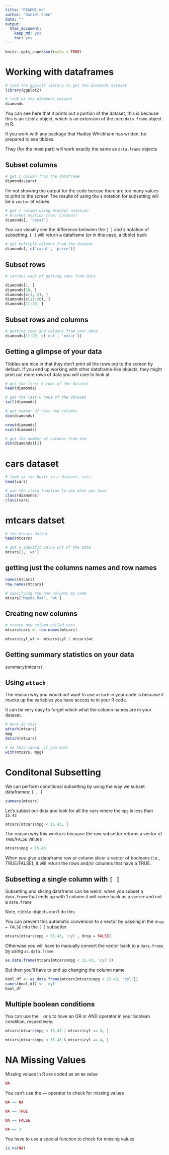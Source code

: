 ```yaml
---
title: "README.md"
author: "Daniel Chen"
date: ""
output: 
  html_document: 
    keep_md: yes
    toc: yes
---
```


```r
knitr::opts_chunk$set(echo = TRUE)
```

# Working with dataframes

```r

# load the ggplot2 library to get the diamonds dataset
library(ggplot2)

# look at the diamonds dataset
diamonds
```


You can see here that it prints out a portion of the dataset,
this is because this is an `tibble` object, which is an extension of the core
`data.frame` object in R.

If you work with any package that Hadley Whickham has written,
be prepared to see tibbles.

They (for the most part) will work exactly the same as `data.frame` objects


## Subset columns
```r
# get 1 column from the dataframe
diamonds$carat
```

I'm not showing the output for the code becuse there are too many values to print to the screen
The results of using the `$` notation for subsetting will be a `vector` of values

```r
# get 1 column using bracket notation
# bracket noation [row, columns]
diamonds[, 'carat']
```

You can visually see the difference between the `[ ]` and `$` notation of subsetting.
`[ ]` will return a dataframe (or in this case, a tibble) back

```r
# get multiple columns from the dataset
diamonds[, c('carat', 'price')]
```

## Subset rows
```r
# various ways of getting rows from data

diamonds[1, ]
diamonds[10, ]
diamonds[c(1, 2), ]
diamonds[c(11:20), ]
diamonds[11:20, ]
```

## Subset rows and columns

```r
# getting rows and columns from your data
diamonds[11:20, c('cut', 'color')]
```

## Getting a glimpse of your data

Tibbles are nice in that they don't print all the rows out to the screen by default.
If you end up working with other dataframe-like objects, they might print out more rows of data you will care to look at

```r
# get the first 6 rows of the dataset
head(diamonds)

# get the last 6 rows of the dataset
tail(diamonds)
```

```r
# get numner of rows and columns
dim(diamonds)

nrow(diamonds)
ncol(diamonds)

# get the number of columns from dim
dim(diamonds)[2]
```

# cars dataset
```r
# look at the built in r dataset, cars
head(cars)
```

```r
# use the class function to see what you have
class(diamonds)
class(cars)
```

# mtcars datset

```r
# the mtcars datset
head(mtcars)
```

```r
# get a specific value out of the data
mtcars[1, 'wt']
```

## getting just the columns names and row names
```r
names(mtcars)
row.names(mtcars)
```

```r
# specifying row and columns by name
mtcars["Mazda RX4", 'wt']
```

## Creating new columns
```r
# create new column called cars
mtcars$cars <- row.names(mtcars)

mtcars$cyl_wt <- mtcars$cyl / mtcars$wt

```

## Getting summary statistics on your data
summary(mtcars)

## Using `attach`

The reason why you would *not* want to use `attach` in your code is becuase it mucks up the variables
you have access to in your R code.

It can be very easy to forget which what the column names are in your dataset.

```r
# dont do this
attach(mtcars)
mpg
detach(mtcars)

# do this idead, if you want
with(mtcars, mpg)
```

# Conditonal Subsetting

We can perform conditional subsetting by using the way we subset dataframes: `[ , ]`

```r
summary(mtcars)
```

Let's subset our data and look for all the cars where the `mpg` is less than `15.43`

```r
mtcars[mtcars$mpg < 15.43, ]
```

The reason why this works is becuase the row subsetter returns a vector of `TRUE`/`FALSE` values

```r
mtcars$mpg < 15.43
```

When you give a dataframe row or column slicer a vector of booleans (i.e., TRUE/FALSE),
it will return the rows and/or columns that have a TRUE.

## Subsetting a single column with `[ ]`

Subsetting and slicing dataframs can be weird.
when you subset a `data.frame` that ends up with 1 column it will come back as a `vector` and not a `data.frame`

Note, `tibble` objects don't do this.

You can prevent this automatic conversion to a vector by passing in the `drop = FALSE` into the `[ ]` subsetter

```r
mtcars[mtcars$mpg < 15.43, 'cyl', drop = FALSE]
```

Otherwise you will have to manually convert the vector back to a `data.frame` by using `as.data.frame`

```r
as.data.frame(mtcars[mtcars$mpg < 15.43, 'cyl'])
```

But then you'll have to end up changing the column name

```r
bool_df <- as.data.frame(mtcars[mtcars$mpg < 15.43, 'cyl'])
names(bool_df) <- 'cyl'
bool_df
```

## Multiple boolean conditions

You can use the `|` or `&` to have an OR or AND operator in your boolean condition, respectively.

```r
mtcars[mtcars$mpg < 15.43 | mtcars$cyl == 4, ]
```

```r
mtcars[mtcars$mpg < 15.43 & mtcars$cyl == 4, ]
```


# NA Missing Values

Missing values in R are coded as an `NA` value

```r
NA
```


You can't use the `==` operator to check for missing values

```r
NA == NA
```

```r
NA == TRUE
```

```r
NA == FALSE
```

```r
NA == 3
```


You have to use a special function to check for missing values

```r
is.na(NA)
```


